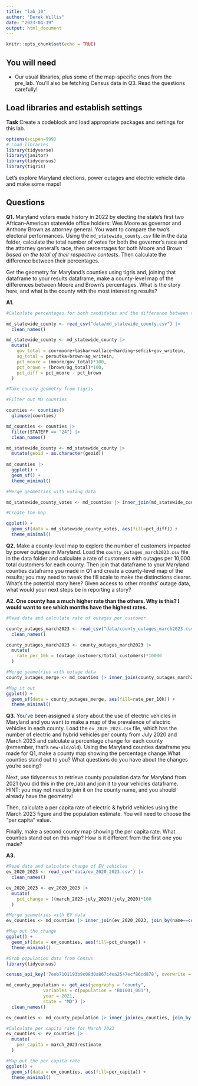 ```yaml
---
title: "lab_10"
author: "Derek Willis"
date: "2023-04-19"
output: html_document
---
```


```r
knitr::opts_chunk$set(echo = TRUE)
```

## You will need

-   Our usual libraries, plus some of the map-specific ones from the pre_lab. You'll also be fetching Census data in Q3. Read the questions carefully!

## Load libraries and establish settings

**Task** Create a codeblock and load appropriate packages and settings for this lab.

```r
options(scipen=999)
# Load libraries
library(tidyverse)
library(janitor)
library(tidycensus)
library(tigris)
```

Let's explore Maryland elections, power outages and electric vehicle data and make some maps!

## Questions

**Q1.** Maryland voters made history in 2022 by electing the state's first two African-American statewide office holders: Wes Moore as governor and Anthony Brown as attorney general. You want to compare the two's electoral performances. Using the `md_statewide_county.csv` file in the data folder, calculate the total number of votes for both the governor's race and the attorney general's race, then percentages for both Moore and Brown *based on the total of their respective contests*. Then calculate the difference between their percentages.

Get the geometry for Maryland's counties using tigris and, joining that dataframe to your results dataframe, make a county-level map of the differences between Moore and Brown's percentages. What is the story here, and what is the county with the most interesting results?

**A1.**

```r
#Calculate percentages for both candidates and the difference between them per county

md_statewide_county <- read_csv("data/md_statewide_county.csv") |>
  clean_names()

md_statewide_county <- md_statewide_county |>
  mutate(
    gov_total = cox+moore+lashar+wallace+harding+sefcik+gov_writein,
    ag_total = peroutka+brown+ag_writein,
    pct_moore = (moore/gov_total)*100,
    pct_brown = (brown/ag_total)*100,
    pct_diff = pct_moore - pct_brown
  ) 

```

```r
#Take county geometry from tigris

#Filter out MD counties

counties <- counties()
  glimpse(counties)

md_counties <- counties |>
  filter(STATEFP == "24") |>
  clean_names()

md_statewide_county <- md_statewide_county |>
  mutate(geoid = as.character(geoid))
  
md_counties |>
  ggplot() +
  geom_sf() +
  theme_minimal()
```

```r
#Merge geometries with voting data

md_statewide_county_votes <- md_counties |> inner_join(md_statewide_county_votes, join_by(geoid))
```

```r
#Create the map

ggplot() +
  geom_sf(data = md_statewide_county_votes, aes(fill=pct_diff)) +
  theme_minimal()
```

**Q2.** Make a county-level map to explore the number of customers impacted by power outages in Maryland. Load the `county_outages_march2023.csv` file in the data folder and calculate a rate of customers with outages per 10,000 total customers for each county. Then join that dataframe to your Maryland counties dataframe you made in Q1 and create a county-level map of the results; you may need to tweak the fill scale to make the distinctions clearer. What's the potential story here? Given access to other months' outage data, what would your next steps be in reporting a story?

**A2. One county has a much higher rate than the others. Why is this? I would want to see which months have the highest rates.**

```r
#Read data and calculate rate of outages per customer

county_outages_march2023 <- read_csv("data/county_outages_march2023.csv") |>
  clean_names()

county_outages_march2023 <- county_outages_march2023 |>
  mutate(
    rate_per_10k = (outage_customers/total_customers)*10000
  )
```

```r
#Merge geometries with outage data
county_outages_merge <- md_counties |> inner_join(county_outages_march2023, join_by(name==county))
```

```r
#Map it out
ggplot() +
  geom_sf(data = county_outages_merge, aes(fill=rate_per_10k)) +
  theme_minimal()
```

**Q3.** You've been assigned a story about the use of electric vehicles in Maryland and you want to make a map of the prevalence of electric vehicles in each county. Load the `ev_2020_2023.csv` file, which has the number of electric and hybrid vehicles per county from July 2020 and March 2023 and calculate a percentage change for each county (remember, that's `new-old/old`). Using the Maryland counties dataframe you made for Q1, make a county map showing the percentage change.What counties stand out to you? What questions do you have about the changes you're seeing?

Next, use tidycensus to retrieve county population data for Maryland from 2021 (you did this in the pre_lab) and join it to your vehicles dataframe. HINT: you may not need to join it on the county name, and you should already have the geometry!

Then, calculate a per capita rate of electric & hybrid vehicles using the March 2023 figure and the population estimate. You will need to choose the "per capita" value.

Finally, make a second county map showing the per capita rate. What counties stand out on this map? How is it different from the first one you made?

**A3.**

```r
#Read data and calculate change of EV vehicles
ev_2020_2023 <- read_csv("data/ev_2020_2023.csv") |>
  clean_names()

ev_2020_2023 <- ev_2020_2023 |>
  mutate(
    pct_change = ((march_2023-july_2020)/july_2020)*100
  )
```

```r
#Merge geometries with EV data
ev_counties <- md_counties |> inner_join(ev_2020_2023, join_by(name==county))
```

```r
#Map out the change
ggplot() +
  geom_sf(data = ev_counties, aes(fill=pct_change)) +
  theme_minimal()
```

```r
#Grab population data from Census
library(tidycensus)

census_api_key('7eeb7101193b9c08d0a867c4ea2547ecf86cd878', overwrite = TRUE)

md_county_population <- get_acs(geography = "county",
              variables = c(population = "B01001_001"),
              year = 2021,
              state = "MD") |>
  clean_names()

ev_counties <- md_county_population |> inner_join(ev_counties, join_by(geoid))
```

```r
#Calculate per capita rate for March 2023
ev_counties <- ev_counties |>
  mutate(
    per_capita = march_2023/estimate
  )
```

```r
#Map out the per capita rate
ggplot() +
  geom_sf(data = ev_counties, aes(fill=per_capita)) +
  theme_minimal()
```
